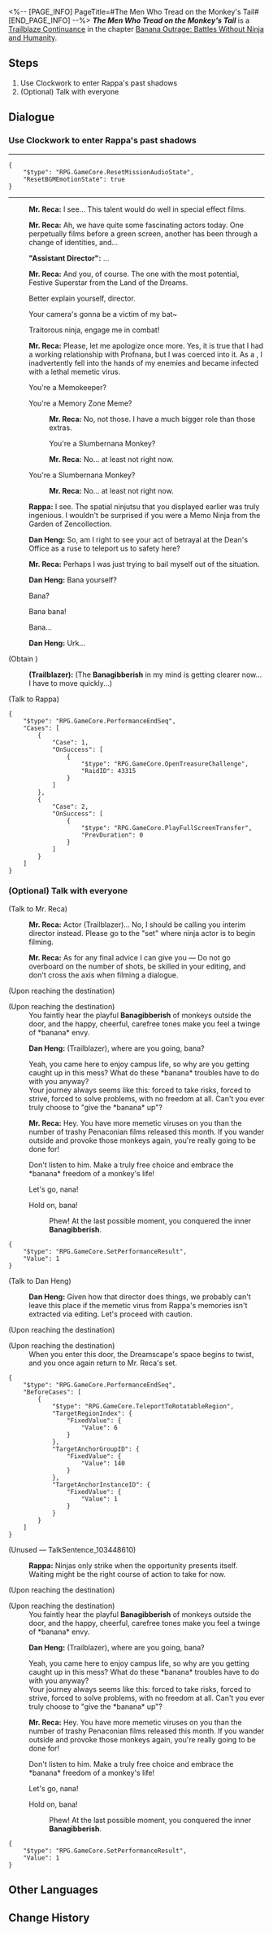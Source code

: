 <%-- [PAGE_INFO]
PageTitle=#The Men Who Tread on the Monkey's Tail#
[END_PAGE_INFO] --%>
{{Stub|Dialogue.}}
{{Mission Infobox
|id            = 1034207
|title         = 
|image         = Mission The Men Who Tread on the Monkey's Tail.png{{subst:void|<!--$UPLOAD:<<SpriteOutput/Chronicle/1034207.png>-<Mission The Men Who Tread on the Monkey's Tail.png>-<Fate's Atlas Images>>-->}}
|type          = Trailblaze Continuance
|event_name    = 
|chapter       = Banana Outrage: Battles Without Ninja and Humanity
|requirements  = [[Trailblaze Continuance]] ''[[Dead Banana Society]]'' completed
|summary       = Mr. Reca reveals his identity as a Memokeeper and his dilemma with the memetic virus. He proposes a solution: Rappa's memories, infused with the ninja memetic virus, can neutralize the existing virus. To extract the antidote, you delve into Rappa's past using Clockwork &mdash; She is in fact a super experimental subject created by an atavistic experiment. The person she refers to as Master Kucha, supposedly her ninjutsu mentor, was a scientist who was stung by conscience and turned against Dr. Primitive at tremendous cost, all to protect Rappa, whom he sees as his daughter.... This is what motivated her to join the way of The Hunt.
|characters    = "Assistant Director"; Dan Heng; Mr. Reca; Rappa; Trailblazer
|startLocation = [[Penacony]] - [[Penacony Paperfold University College]]
|world         = Penacony
|area          = Penacony Paperfold University College
|prev          = Dead Banana Society
|next          = Asdanian Rhapsody
|rewards       = Trailblaze EXP*500; Stellar Jade*60; Traveler's Guide*6; Refined Aether*6; Credit*60,000
}}
'''''The Men Who Tread on the Monkey's Tail''''' is a [[Trailblaze Continuance]] in the chapter [[Banana Outrage: Battles Without Ninja and Humanity]].

==Steps==
# Use Clockwork to enter Rappa's past shadows
# (Optional) Talk with everyone

<!--
==Gameplay Notes==

--><!--
==Trial Character==

-->
==Dialogue==
{{Stub Dialogue}}

===Use Clockwork to enter Rappa's past shadows{{subst:void|<!--103420701-->}}===
{{Mission Description|type=continuance|location=Penacony Paperfold University College|Thrilling! Turns out Ninja Gama is not a renegade ninja, but a wise ninja with a solid plan. Now, use your ninjutsu to dive into the Dazzling Ninja Hero's fragmented memories in search of the panacea that promises the world's salvation!<br />Staring a ninja's past in the face may trigger stress responses. Please bring your own heart medications, sedatives, and adult diapers.}}
{{Dialogue Start}}
----
:{{tx}}
<pre>{
	"$type": "RPG.GameCore.ResetMissionAudioState",
	"ResetBGMEmotionState": true
}</pre>
----
:{{A|VO chapter3 37 mrreca 102.ogg}} '''Mr. Reca:''' I see... This talent would do well in special effect films.
:{{A|VO chapter3 37 mrreca 103.ogg}} '''Mr. Reca:''' Ah, we have quite some fascinating actors today. One perpetually films before a green screen, another has been through a change of identities, and...
:{{A|VO chapter3 37 fudaoyan 101.ogg}} '''"Assistant Director":''' ...
:{{A|VO chapter3 37 mrreca 104.ogg}} '''Mr. Reca:''' And you, of course. The one with the most potential, Festive Superstar from the Land of the Dreams.
:{{DIcon|Arrow}} Better explain yourself, director.
:{{DIcon|Arrow}} Your camera's gonna be a victim of my bat~
:{{DIcon|Arrow}} Traitorous ninja, engage me in combat!
:{{A|VO chapter3 37 mrreca 105.ogg}} '''Mr. Reca:''' Please, let me apologize once more. Yes, it is true that I had a working relationship with Profnana, but I was coerced into it. As a {{Color|keyword|nobold=1|memetic lifeform}}, I inadvertently fell into the hands of my enemies and became infected with a lethal memetic virus.
:{{DIcon|Arrow}} You're a Memokeeper?
:{{DIcon|Arrow}} You're a Memory Zone Meme?
::{{A|VO chapter3 37 mrreca 106.ogg}} '''Mr. Reca:''' No, not those. I have a much bigger role than those extras.
::You're a Slumbernana Monkey?
::{{A|VO chapter3 37 mrreca 107.ogg}} '''Mr. Reca:''' No... at least not right now.
:{{DIcon|Arrow}} You're a Slumbernana Monkey?
::{{A|VO chapter3 37 mrreca 107.ogg}} '''Mr. Reca:''' No... at least not right now.
:{{A|VO chapter3 37 rappa 112.ogg}} '''Rappa:''' I see. The spatial ninjutsu that you displayed earlier was truly ingenious. I wouldn't be surprised if you were a Memo Ninja from the Garden of Zencollection.
:{{A|VO chapter3 37 danheng 101.ogg}} '''Dan Heng:''' So, am I right to see your act of betrayal at the Dean's Office as a ruse to teleport us to safety here?
:{{A|VO chapter3 37 mrreca 108.ogg}} '''Mr. Reca:''' Perhaps I was just trying to bail myself out of the situation.
:{{A|VO chapter3 37 danheng 102.ogg}} '''Dan Heng:''' Bana yourself?
:{{DIcon|Arrow}} Bana?
:{{DIcon|Arrow}} Bana bana!
:{{DIcon|Arrow}} Bana...
:{{A|VO chapter3 37 danheng 103.ogg}} '''Dan Heng:''' Urk...
:{{tx}}
;(Obtain {{Item|Memory-Peeking Film|20|x=1}})
:{{A|VO chapter3 37 player 101 m.ogg}} {{A|VO chapter3 37 player 101 f.ogg}} '''(Trailblazer):''' (The '''Banagibberish''' in my mind is getting clearer now... I have to move quickly...)

;(Talk to Rappa)
<pre>{
	"$type": "RPG.GameCore.PerformanceEndSeq",
	"Cases": [
		{
			"Case": 1,
			"OnSuccess": [
				{
					"$type": "RPG.GameCore.OpenTreasureChallenge",
					"RaidID": 43315
				}
			]
		},
		{
			"Case": 2,
			"OnSuccess": [
				{
					"$type": "RPG.GameCore.PlayFullScreenTransfer",
					"PrevDuration": 0
				}
			]
		}
	]
}</pre>
{{Dialogue End}}

===(Optional) Talk with everyone{{subst:void|<!--103420704-->}}===
{{Dialogue Start}}

;(Talk to Mr. Reca)
:{{A|VO chapter3 37 mrreca 125 m.ogg}} {{A|VO chapter3 37 mrreca 125 f.ogg}} '''Mr. Reca:''' Actor (Trailblazer)... No, I should be calling you interim director instead. Please go to the "set" where ninja actor is to begin filming.
:{{A|VO chapter3 37 mrreca 126.ogg}} '''Mr. Reca:''' As for any final advice I can give you &mdash; Do not go overboard on the number of shots, be skilled in your editing, and don't cross the axis when filming a dialogue.
;(Upon reaching the destination)

;(Upon reaching the destination)
:You faintly hear the playful '''Banagibberish''' of monkeys outside the door, and the happy, cheerful, carefree tones make you feel a twinge of *banana* envy.
:{{A|VO chapter3 39 danheng 105 m.ogg}} {{A|VO chapter3 39 danheng 105 f.ogg}} '''Dan Heng:''' (Trailblazer), where are you going, bana?
:Yeah, you came here to enjoy campus life, so why are you getting caught up in this mess? What do these *banana* troubles have to do with you anyway?
:Your journey always seems like this: forced to take risks, forced to strive, forced to solve problems, with no freedom at all. Can't you ever truly choose to "give the *banana* up"?
:{{A|VO chapter3 37 mrreca 127.ogg}} '''Mr. Reca:''' Hey. You have more memetic viruses on you than the number of trashy Penaconian films released this month. If you wander outside and provoke those monkeys again, you're really going to be done for!
:Don't listen to him. Make a truly free choice and embrace the *banana* freedom of a monkey's life!
:{{DIcon|Arrow}} Let's go, nana!
:{{DIcon|Exit}} Hold on, bana!
::Phew! At the last possible moment, you conquered the inner '''Banagibberish'''.
::{{tx}}
<pre>{
	"$type": "RPG.GameCore.SetPerformanceResult",
	"Value": 1
}</pre>

;(Talk to Dan Heng)
:{{A|VO chapter3 37 danheng 105.ogg}} '''Dan Heng:''' Given how that director does things, we probably can't leave this place if the memetic virus from Rappa's memories isn't extracted via editing. Let's proceed with caution.
;(Upon reaching the destination)

;(Upon reaching the destination)
:When you enter this door, the Dreamscape's space begins to twist, and you once again return to Mr. Reca's set.
<pre>{
	"$type": "RPG.GameCore.PerformanceEndSeq",
	"BeforeCases": [
		{
			"$type": "RPG.GameCore.TeleportToRotatableRegion",
			"TargetRegionIndex": {
				"FixedValue": {
					"Value": 6
				}
			},
			"TargetAnchorGroupID": {
				"FixedValue": {
					"Value": 140
				}
			},
			"TargetAnchorInstanceID": {
				"FixedValue": {
					"Value": 1
				}
			}
		}
	]
}</pre>
;(Unused &mdash; TalkSentence_103448610)
:{{A|VO chapter3 37 rappa 119.ogg}} '''Rappa:''' Ninjas only strike when the opportunity presents itself. Waiting might be the right course of action to take for now.
;(Upon reaching the destination)

;(Upon reaching the destination)
:You faintly hear the playful '''Banagibberish''' of monkeys outside the door, and the happy, cheerful, carefree tones make you feel a twinge of *banana* envy.
:{{A|VO chapter3 39 danheng 105 m.ogg}} {{A|VO chapter3 39 danheng 105 f.ogg}} '''Dan Heng:''' (Trailblazer), where are you going, bana?
:Yeah, you came here to enjoy campus life, so why are you getting caught up in this mess? What do these *banana* troubles have to do with you anyway?
:Your journey always seems like this: forced to take risks, forced to strive, forced to solve problems, with no freedom at all. Can't you ever truly choose to "give the *banana* up"?
:{{A|VO chapter3 37 mrreca 127.ogg}} '''Mr. Reca:''' Hey. You have more memetic viruses on you than the number of trashy Penaconian films released this month. If you wander outside and provoke those monkeys again, you're really going to be done for!
:Don't listen to him. Make a truly free choice and embrace the *banana* freedom of a monkey's life!
:{{DIcon|Arrow}} Let's go, nana!
:{{DIcon|Exit}} Hold on, bana!
::Phew! At the last possible moment, you conquered the inner '''Banagibberish'''.
::{{tx}}
<pre>{
	"$type": "RPG.GameCore.SetPerformanceResult",
	"Value": 1
}</pre>
{{Dialogue End}}

==Other Languages==
{{Other Languages
|en   = The Men Who Tread on the Monkey's Tail
|zhs  = 踏猴尾
|zht  = 踏猴尾的人
|ja   = サルの尾を踏む
|ko   = 원숭이 꼬리를 밟은 사나이
|es   = Los hombres que caminan sobre la cola del mono
|fr   = Les hommes qui marchèrent sur la queue du singe
|ru   = Идущие за хвостом обезьяны
|th   = ผู้เหยียบหางวานร
|vi   = Đạp Đuôi Khỉ
|de   = Die Männer, die auf des Affen Schwanz traten
|id   = Menginjak Ekor Monyet
|pt   = Os Homens que Pisaram na Cauda do Macaco
}}

==Change History==
{{Change History|2.6}}
